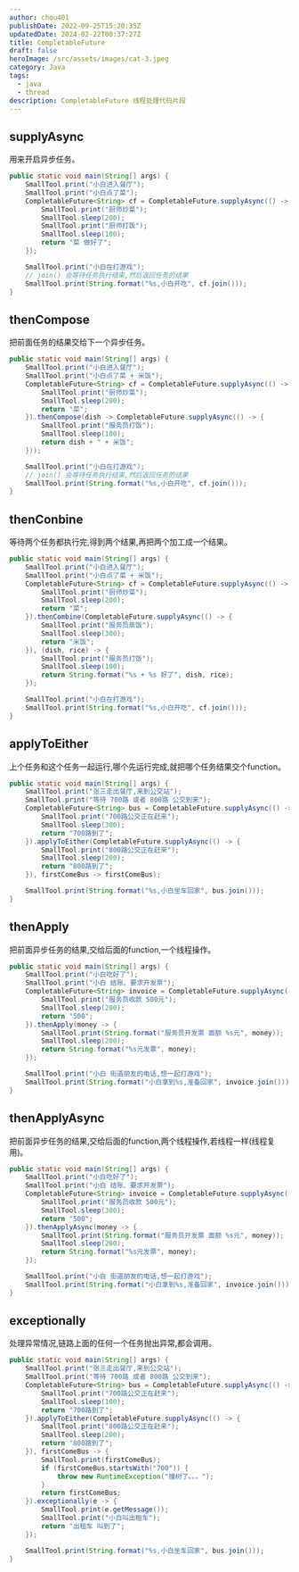 ```yaml
---
author: chou401
publishDate: 2022-09-25T15:20:35Z
updatedDate: 2024-02-22T00:37:27Z
title: CompletableFuture
draft: false
heroImage: /src/assets/images/cat-3.jpeg
category: Java
tags:
  - java
  - thread
description: CompletableFuture 线程处理代码片段
---
```


## supplyAsync

用来开启异步任务。

```java
public static void main(String[] args) {
    SmallTool.print("小白进入餐厅");
    SmallTool.print("小白点了菜");
    CompletableFuture<String> cf = CompletableFuture.supplyAsync(() -> {
        SmallTool.print("厨师炒菜");
        SmallTool.sleep(200);
        SmallTool.print("厨师打饭");
        SmallTool.sleep(100);
        return "菜 做好了";
    });

    SmallTool.print("小白在打游戏");
    // join() 会等待任务执行结束,然后返回任务的结果
    SmallTool.print(String.format("%s,小白开吃", cf.join()));
}
```

## thenCompose

把前面任务的结果交给下一个异步任务。

```java
public static void main(String[] args) {
    SmallTool.print("小白进入餐厅");
    SmallTool.print("小白点了菜 + 米饭");
    CompletableFuture<String> cf = CompletableFuture.supplyAsync(() -> {
        SmallTool.print("厨师炒菜");
        SmallTool.sleep(200);
        return "菜";
    }).thenCompose(dish -> CompletableFuture.supplyAsync(() -> {
        SmallTool.print("服务员打饭");
        SmallTool.sleep(100);
        return dish + " + 米饭";
    }));

    SmallTool.print("小白在打游戏");
    // join() 会等待任务执行结束,然后返回任务的结果
    SmallTool.print(String.format("%s,小白开吃", cf.join()));
}
```

## thenConbine

等待两个任务都执行完,得到两个结果,再把两个加工成一个结果。

```java
public static void main(String[] args) {
    SmallTool.print("小白进入餐厅");
    SmallTool.print("小白点了菜 + 米饭");
    CompletableFuture<String> cf = CompletableFuture.supplyAsync(() -> {
        SmallTool.print("厨师炒菜");
        SmallTool.sleep(200);
        return "菜";
    }).thenCombine(CompletableFuture.supplyAsync(() -> {
        SmallTool.print("服务员蒸饭");
        SmallTool.sleep(300);
        return "米饭";
    }), (dish, rice) -> {
        SmallTool.print("服务员打饭");
        SmallTool.sleep(100);
        return String.format("%s + %s 好了", dish, rice);
    });

    SmallTool.print("小白在打游戏");
    SmallTool.print(String.format("%s,小白开吃", cf.join()));
}
```

## applyToEither

上个任务和这个任务一起运行,哪个先运行完成,就把哪个任务结果交个function。

```java
public static void main(String[] args) {
    SmallTool.print("张三走出餐厅,来到公交站");
    SmallTool.print("等待 700路 或者 800路 公交到来");
    CompletableFuture<String> bus = CompletableFuture.supplyAsync(() -> {
        SmallTool.print("700路公交正在赶来");
        SmallTool.sleep(300);
        return "700路到了";
    }).applyToEither(CompletableFuture.supplyAsync(() -> {
        SmallTool.print("800路公交正在赶来");
        SmallTool.sleep(200);
        return "800路到了";
    }), firstComeBus -> firstComeBus);

    SmallTool.print(String.format("%s,小白坐车回家", bus.join()));
}
```

## thenApply

把前面异步任务的结果,交给后面的function,一个线程操作。

```java
public static void main(String[] args) {
    SmallTool.print("小白吃好了");
    SmallTool.print("小白 结账、要求开发票");
    CompletableFuture<String> invoice = CompletableFuture.supplyAsync(() -> {
        SmallTool.print("服务员收款 500元");
        SmallTool.sleep(200);
        return "500";
    }).thenApply(money -> {
        SmallTool.print(String.format("服务员开发票 面额 %s元", money));
        SmallTool.sleep(200);
        return String.format("%s元发票", money);
    });

    SmallTool.print("小白 街道朋友的电话,想一起打游戏");
    SmallTool.print(String.format("小白拿到%s,准备回家", invoice.join()));
}
```

## thenApplyAsync

把前面异步任务的结果,交给后面的function,两个线程操作,若线程一样(线程复用)。

```java
public static void main(String[] args) {
    SmallTool.print("小白吃好了");
    SmallTool.print("小白 结账、要求开发票");
    CompletableFuture<String> invoice = CompletableFuture.supplyAsync(() -> {
        SmallTool.print("服务员收款 500元");
        SmallTool.sleep(300);
        return "500";
    }).thenApplyAsync(money -> {
        SmallTool.print(String.format("服务员开发票 面额 %s元", money));
        SmallTool.sleep(200);
        return String.format("%s元发票", money);
    });

    SmallTool.print("小白 街道朋友的电话,想一起打游戏");
    SmallTool.print(String.format("小白拿到%s,准备回家", invoice.join()));
}
```

## exceptionally

处理异常情况,链路上面的任何一个任务抛出异常,都会调用。

```java
public static void main(String[] args) {
    SmallTool.print("张三走出餐厅,来到公交站");
    SmallTool.print("等待 700路 或者 800路 公交到来");
    CompletableFuture<String> bus = CompletableFuture.supplyAsync(() -> {
        SmallTool.print("700路公交正在赶来");
        SmallTool.sleep(100);
        return "700路到了";
    }).applyToEither(CompletableFuture.supplyAsync(() -> {
        SmallTool.print("800路公交正在赶来");
        SmallTool.sleep(200);
        return "800路到了";
    }), firstComeBus -> {
        SmallTool.print(firstComeBus);
        if (firstComeBus.startsWith("700")) {
            throw new RuntimeException("撞树了。。。");
        }
        return firstComeBus;
    }).exceptionally(e -> {
        SmallTool.print(e.getMessage());
        SmallTool.print("小白叫出租车");
        return "出租车 叫到了";
    });

    SmallTool.print(String.format("%s,小白坐车回家", bus.join()));
}
```
